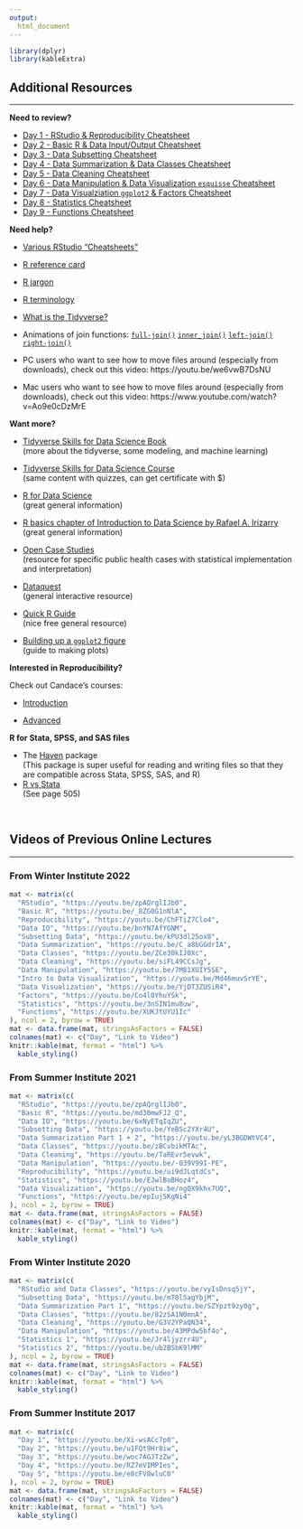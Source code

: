 ```yaml
---
output:
  html_document
---
```


```r
library(dplyr)
library(kableExtra)
```

## Additional Resources
***

**Need to review?**

- [Day 1 - RStudio & Reproducibility Cheatsheet](https://jhudatascience.org/intro_to_r/modules/cheatsheets/Day-1.pdf)
- [Day 2 - Basic R & Data Input/Output Cheatsheet](https://jhudatascience.org/intro_to_r/modules/cheatsheets/Day-2.pdf)
- [Day 3 - Data Subsetting  Cheatsheet](https://jhudatascience.org/intro_to_r/modules/cheatsheets/Day-3.pdf)
- [Day 4 - Data Summarization & Data Classes Cheatsheet](https://jhudatascience.org/intro_to_r/modules/cheatsheets/Day-4.pdf)
- [Day 5 - Data Cleaning Cheatsheet](https://jhudatascience.org/intro_to_r/modules/cheatsheets/Day-5.pdf)
- [Day 6 - Data Manipulation & Data Visualization `esquisse` Cheatsheet](https://jhudatascience.org/intro_to_r/modules/cheatsheets/Day-6.pdf)
- [Day 7 - Data Visualziation `ggplot2` & Factors Cheatsheet](https://jhudatascience.org/intro_to_r/modules/cheatsheets/Day-7.pdf)
- [Day 8 - Statistics Cheatsheet](https://jhudatascience.org/intro_to_r/modules/cheatsheets/Day-8.pdf)
- [Day 9 - Functions Cheatsheet](https://jhudatascience.org/intro_to_r/modules/cheatsheets/Day-9.pdf)


**Need help?** 

- [Various RStudio "Cheatsheets"](https://www.rstudio.com/resources/cheatsheets/)   

- [R reference card](http://cran.r-project.org/doc/contrib/Short-refcard.pdf) 

- [R jargon](https://link.springer.com/content/pdf/bbm%3A978-1-4419-1318-0%2F1.pdf)  

- [R terminology](https://cran.r-project.org/doc/manuals/r-release/R-lang.pdf)

- [What is the Tidyverse?](https://www.tidyverse.org/packages/)

-  Animations of join functions:
    [`full-join()`](https://github.com/gadenbuie/tidyexplain/blob/master/images/full-join.gif)
    [`inner_join()`](https://github.com/gadenbuie/tidyexplain/blob/master/images/inner-join.gif)
    [`left-join()`](https://github.com/gadenbuie/tidyexplain/blob/master/images/left-join.gif)
    [`right-join()`](https://github.com/gadenbuie/tidyexplain/blob/master/images/right-join.gif)

- PC users who want to see how to move files around (especially from downloads), check out this video:   https://youtu.be/we6vwB7DsNU

- Mac users who want to see how to move files around (especially from downloads), check out this video:   https://www.youtube.com/watch?v=Ao9e0cDzMrE

**Want more?**  

- [Tidyverse Skills for Data Science Book](https://jhudatascience.org/tidyversecourse/)  
(more about the tidyverse, some modeling, and machine learning)

- [Tidyverse Skills for Data Science Course](https://www.coursera.org/specializations/tidyverse-data-science-r)  
(same content with quizzes, can get certificate with $)

- [R for Data Science](http://r4ds.had.co.nz/)  
(great general information)

- [R basics chapter of Introduction to Data Science by Rafael A. Irizarry](https://rafalab.github.io/dsbook/r-basics.html)
(great general information)
 
- [Open Case Studies](https://www.opencasestudies.org/)  
(resource for specific public health cases with statistical implementation and interpretation)

- [Dataquest](https://www.dataquest.io/)  
(general interactive resource)

- [Quick R Guide]( http://statmethods.net/)  
(nice free general resource)

- [Building up a `ggplot2` figure](https://hopstat.wordpress.com/2016/02/18/how-i-build-up-a-ggplot2-figure/)  
(guide to making plots)

**Interested in Reproducibility?**

Check out Candace's courses:

- [Introduction](https://jhudatascience.org/Reproducibility_in_Cancer_Informatics/)

- [Advanced](https://jhudatascience.org/Adv_Reproducibility_in_Cancer_Informatics/)

**R for Stata, SPSS, and SAS files**

- The [Haven](https://haven.tidyverse.org/) package  
 (This package is super useful for reading and writing files so that they are compatible across Stata, SPSS, SAS, and R) 
- [R vs Stata](https://link.springer.com/content/pdf/bbm%3A978-1-4419-1318-0%2F1.pdf)  
(See page 505)

<br>

## Videos of Previous Online Lectures
***

### From Winter Institute 2022

```r
mat <- matrix(c(
  "RStudio", "https://youtu.be/zpAQrglIJb0",
  "Basic R", "https://youtu.be/_8ZG0G1nNlA",
  "Reproducibility", "https://youtu.be/ChFTiZ7Clo4",
  "Data IO", "https://youtu.be/bnYN7AfYGNM",
  "Subsetting Data", "https://youtu.be/kPU3dl25ox8",
  "Data Summarization", "https://youtu.be/C_a8bGGdrIA",
  "Data Classes", "https://youtu.be/ZCe30kIJ0Xc",
  "Data Cleaning", "https://youtu.be/siFL49CCsJg",
  "Data Manipulation", "https://youtu.be/7M81XUIY5SE",
  "Intro to Data Visualization", "https://youtu.be/Md46muvSrYE",
  "Data Visualization", "https://youtu.be/YjDT3ZUSiR4",
  "Factors", "https://youtu.be/Co4l0YhuYSk",
  "Statistics", "https://youtu.be/3nSIN1mu8uw",
  "Functions", "https://youtu.be/XUKJtUYU1Ic"
), ncol = 2, byrow = TRUE)
mat <- data.frame(mat, stringsAsFactors = FALSE)
colnames(mat) <- c("Day", "Link to Video")
knitr::kable(mat, format = "html") %>%
  kable_styling()
```

### From Summer Institute 2021

```r
mat <- matrix(c(
  "RStudio", "https://youtu.be/zpAQrglIJb0",
  "Basic R", "https://youtu.be/md30mwFJ2_Q",
  "Data IO", "https://youtu.be/6xNyETqIqZU",
  "Subsetting Data", "https://youtu.be/YeBSc2YXr4U",
  "Data Summarization Part 1 + 2", "https://youtu.be/yL3BGDWtVC4",
  "Data Classes", "https://youtu.be/zBCvbikMTAc",
  "Data Cleaning", "https://youtu.be/TaREvr5evwk",
  "Data Manipulation", "https://youtu.be/-039V99I-PE",
  "Reproducibility", "https://youtu.be/ui9dJLqtdCs",
  "Statistics", "https://youtu.be/EJwlBoBHoz4",
  "Data Visualization", "https://youtu.be/ngQX9khx7UQ",
  "Functions", "https://youtu.be/epIujSKgNi4"
), ncol = 2, byrow = TRUE)
mat <- data.frame(mat, stringsAsFactors = FALSE)
colnames(mat) <- c("Day", "Link to Video")
knitr::kable(mat, format = "html") %>%
  kable_styling()
```

### From Winter Institute 2020

```r
mat <- matrix(c(
  "RStudio and Data Classes", "https://youtu.be/vyIsDnsq5jY",
  "Subsetting Data", "https://youtu.be/mT8lSagYbjM",
  "Data Summarization Part 1", "https://youtu.be/SZYpzt9zy0g",
  "Data Classes", "https://youtu.be/82zSA1N0mnA",
  "Data Cleaning", "https://youtu.be/G3V2YPaQN34",
  "Data Manipulation", "https://youtu.be/43MPdw5bf4o",
  "Statistics 1", "https://youtu.be/Jr4ljyzrr4U",
  "Statistics 2", "https://youtu.be/ub2BSbK9lMM"
), ncol = 2, byrow = TRUE)
mat <- data.frame(mat, stringsAsFactors = FALSE)
colnames(mat) <- c("Day", "Link to Video")
knitr::kable(mat, format = "html") %>%
  kable_styling()
```

### From Summer Institute 2017

```r
mat <- matrix(c(
  "Day 1", "https://youtu.be/Xi-wsACc7p0",
  "Day 2", "https://youtu.be/u1FQt9Hr8iw",
  "Day 3", "https://youtu.be/woc7AGJTzZw",
  "Day 4", "https://youtu.be/RZ7eVIMPIes",
  "Day 5", "https://youtu.be/e8cFV8wluC0"
), ncol = 2, byrow = TRUE)
mat <- data.frame(mat, stringsAsFactors = FALSE)
colnames(mat) <- c("Day", "Link to Video")
knitr::kable(mat, format = "html") %>%
  kable_styling()
```

<br>

